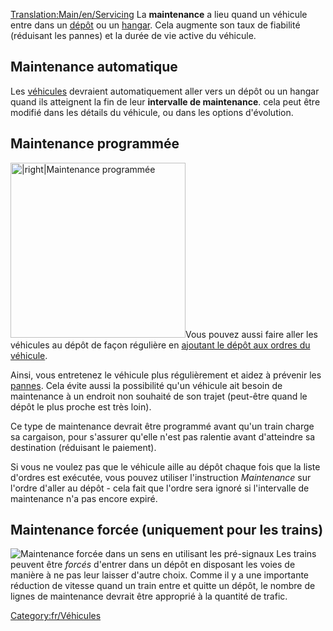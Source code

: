 [[Translation:Main/en/Servicing]]
La '''maintenance''' a lieu quand un véhicule entre dans un [[Main/fr/Dépôts|dépôt]] ou un [[Main/fr/Dépôts|hangar]]. Cela augmente son taux de fiabilité (réduisant les pannes) et la durée de vie active du véhicule.

==Maintenance automatique==
Les [[Main/fr/Véhicules|véhicules]] devraient automatiquement aller vers un dépôt ou un hangar quand ils atteignent la fin de leur '''intervalle de maintenance'''. cela peut être modifié dans les détails du véhicule, ou dans les options d'évolution.

==Maintenance programmée==
[[File:en/Scheduled servicing.png|thumb|280px||right|Maintenance programmée]]Vous pouvez aussi faire aller les véhicules au dépôt de façon régulière en [[Main/fr/Permettre les ordres d'aller au dépôt|ajoutant le dépôt aux ordres du véhicule]]. 

Ainsi, vous entretenez le véhicule plus régulièrement et aidez à prévenir les [[Main/fr/Pannes|pannes]]. Cela évite aussi la possibilité qu'un véhicule ait besoin de maintenance à un endroit non souhaité de son trajet (peut-être quand le dépôt le plus proche est très loin).

Ce type de maintenance devrait être programmé avant qu'un train charge sa cargaison, pour s'assurer qu'elle n'est pas ralentie avant d'atteindre sa destination (réduisant le paiement).

Si vous ne voulez pas que le véhicule aille au dépôt chaque fois que la liste d'ordres est exécutée, vous pouvez utiliser l'instruction ''Maintenance'' sur l'ordre d'aller au dépôt - cela fait que l'ordre sera ignoré si l'intervalle de maintenance n'a pas encore expiré.

==Maintenance forcée (uniquement pour les trains)==
[[File:en/Forced servicing.png|thumb|right|Maintenance forcée dans un sens en utilisant les [[Signaux/Fr#Signaux dépendants|pré-signaux]]]]
Les trains peuvent être ''forcés'' d'entrer dans un dépôt en disposant les voies de manière à ne pas leur laisser d'autre choix. Comme il y a une importante réduction de vitesse quand un train entre et quitte un dépôt, le nombre de lignes de maintenance devrait être approprié à la quantité de trafic.

[[Category:fr/Véhicules]]